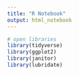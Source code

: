 ```yaml
---
title: "R Notebook"
output: html_notebook
---
```


```r
# open libraries
library(tidyverse)
library(ggplot2)
library(janitor)
library(lubridate)
```

```r

```

